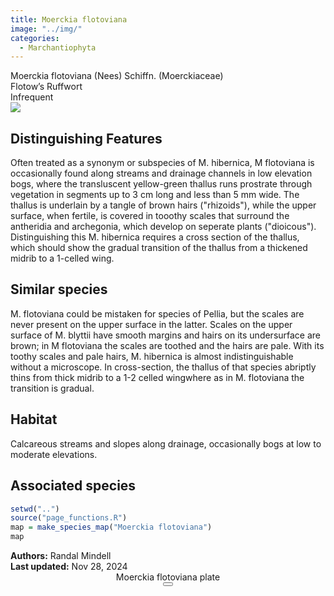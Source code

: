 ```yaml
---
title: Moerckia flotoviana
image: "../img/"
categories:
  - Marchantiophyta
---
```


<div class="info-panel">
 <div class="info-top">
  <div class="taxon-scientific"><span class="taxon-name">Moerckia flotoviana</span> <span class="taxon-authority">(Nees) Schiffn.</span> <span class="taxon-family">(Moerckiaceae)</span></div>
  <div class="taxon-common">Flotow's Ruffwort</div>
 </div>
 <div class="info-bottom">
  <div class="taxon-qnd"></div>
  <div class="taxon-abundance">Infrequent</div>
 </div>
</div>
<div class="imerss-content-frame">
 <div class="imerss-image-header">
  <div class="imerss-image-holder imerss-column-left" data-toggle="tooltip" style="background-image: url(../img/)" title="">
  </div>

  <div class="imerss-image-holder imerss-column-right" data-toggle="tooltip" style="background-image: url(../img/)" title="">
  </div>
 
 </div>
 <div class="imerss-content-lower">
  <div class="imerss-column-left">
  <div class="tab-microscope" data-micromodal-trigger="modal-plate">
  <img src="../img/bryo guide microscope.png"/>
  </div>

<h2>Distinguishing Features</h2>

Often treated as a synonym or subspecies of M. hibernica, M flotoviana is occasionally found along streams and drainage channels in low elevation bogs, where the transluscent yellow-green thallus runs prostrate through vegetation in segments up to 3 cm long and less than 5 mm wide. The thallus is underlain by a tangle of brown hairs (&quot;rhizoids&quot;), while the upper surface, when fertile, is covered in tooothy scales that surround the antheridia and archegonia, which develop on seperate plants (&quot;dioicous&quot;). Distinguishing this M. hibernica requires a cross section of the thallus, which should show the gradual transition of the thallus from a thickened midrib to a 1-celled wing. 

<h2>Similar species</h2>

M. flotoviana could be mistaken for species of Pellia, but the scales are never present on the upper surface in the latter. Scales on the upper surface of M. blyttii have smooth margins and hairs on its undersurface are brown; in M flotoviana the scales are toothed and the hairs are pale. With its toothy scales and pale hairs, M. hibernica is almost indistinguishable without a microscope. In cross-section, the thallus of that species abriptly thins from thick midrib to a 1-2 celled wingwhere as in M. flotoviana the transition is gradual. 

<h2>Habitat</h2>

Calcareous streams and slopes along drainage, occasionally bogs at low to moderate elevations. 

<h2>Associated species</h2>


</div>

<div class="imerss-column-right">

<div class="imerss-image-holder imerss-column-right" data-toggle="tooltip" style="background-image: url(../img/)" title="">
</div>

<div class="imerss-map-holder">
```r
setwd("..")
source("page_functions.R")
map = make_species_map("Moerckia flotoviana")
map
```
</div>

</div>

</div>
</div>

<div class="taxon-footer">
 <div class="taxon-authors"><b>Authors:</b> <span>Randal Mindell</span></div>
 <div class="taxon-update"><b>Last updated:</b> <span>Nov 28, 2024</span></div>
</div>

<div class="modal micromodal-slide" id="modal-plate" aria-hidden="true">
 <div class="modal__overlay" tabindex="-1" data-micromodal-close>
  <div class="modal__container" role="dialog" aria-modal="true" aria-labelledby="modal-plate-title" >
   <header class="modal__header">
   <div class="modal__title" id="modal-plate-title">
  Moerckia flotoviana plate
   </div>
   <button class="modal__close" aria-label="Close" data-micromodal-close></button>
   </header>
  <div class="modal__content" id="modal-plate-content">
   <div class="imerss-image-holder" data-toggle="tooltip" style="background-image: url(../img/)" title="">
  </div>
  </div>
  </div>
 </div>
</div>

<script src="../js/micromodal.min.js"></script>
<link href="../css/style-taxon.css" rel="stylesheet">
<link href="../css/micromodal.css" rel="stylesheet">

<script>
MicroModal.init();
</script>

